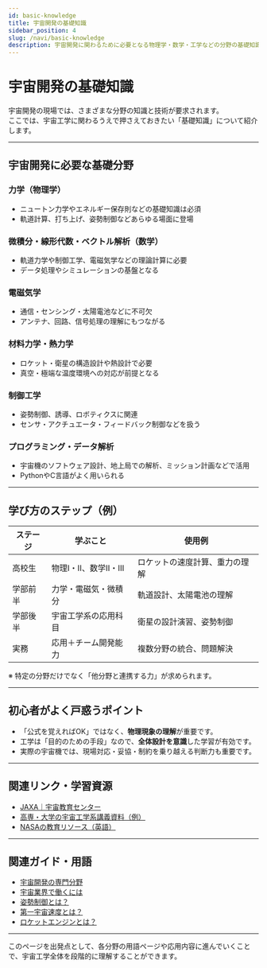 ```yaml
---
id: basic-knowledge
title: 宇宙開発の基礎知識
sidebar_position: 4
slug: /navi/basic-knowledge
description: 宇宙開発に関わるために必要となる物理学・数学・工学などの分野の基礎知識について、主要なトピックとその学習の進め方を整理します。
---
```



<Head>
  <script type="application/ld+json">
    {`{
      "@context": "https://schema.org",
      "@type": "DefinedTerm",
      "name": "宇宙開発の基礎知識",
      "inDefinedTermSet": "https://space-dev-terms.pages.dev",
      "termCode": "basic-knowledge",
      "description": "宇宙開発に関わるために必要となる物理学・数学・工学などの分野の基礎知識について、主要なトピックとその学習の進め方を整理します。",
      "url": "https://space-dev-terms.pages.dev/docs/navi/basic-knowloedge"
    }`}
  </script>
</Head>

# 宇宙開発の基礎知識

宇宙開発の現場では、さまざまな分野の知識と技術が要求されます。  
ここでは、宇宙工学に関わるうえで押さえておきたい「基礎知識」について紹介します。

---

## 宇宙開発に必要な基礎分野

### 力学（物理学）

- ニュートン力学やエネルギー保存則などの基礎知識は必須
- 軌道計算、打ち上げ、姿勢制御などあらゆる場面に登場

### 微積分・線形代数・ベクトル解析（数学）

- 軌道力学や制御工学、電磁気学などの理論計算に必要
- データ処理やシミュレーションの基盤となる

### 電磁気学

- 通信・センシング・太陽電池などに不可欠
- アンテナ、回路、信号処理の理解にもつながる

### 材料力学・熱力学

- ロケット・衛星の構造設計や熱設計で必要
- 真空・極端な温度環境への対応が前提となる

### 制御工学

- 姿勢制御、誘導、ロボティクスに関連
- センサ・アクチュエータ・フィードバック制御などを扱う

### プログラミング・データ解析

- 宇宙機のソフトウェア設計、地上局での解析、ミッション計画などで活用
- PythonやC言語がよく用いられる

---

## 学び方のステップ（例）

| ステージ | 学ぶこと | 使用例 |
|----------|----------|--------|
| 高校生   | 物理I・II、数学II・III | ロケットの速度計算、重力の理解 |
| 学部前半 | 力学・電磁気・微積分 | 軌道設計、太陽電池の理解 |
| 学部後半 | 宇宙工学系の応用科目 | 衛星の設計演習、姿勢制御 |
| 実務     | 応用＋チーム開発能力 | 複数分野の統合、問題解決 |

※ 特定の分野だけでなく「他分野と連携する力」が求められます。

---

## 初心者がよく戸惑うポイント

- 「公式を覚えればOK」ではなく、**物理現象の理解**が重要です。
- 工学は「目的のための手段」なので、**全体設計を意識**した学習が有効です。
- 実際の宇宙機では、現場対応・妥協・制約を乗り越える判断力も重要です。

---

## 関連リンク・学習資源

- [JAXA｜宇宙教育センター](https://edu.jaxa.jp/)
- [高専・大学の宇宙工学系講義資料（例）](https://ocw.u-tokyo.ac.jp/lecture_333/)
- [NASAの教育リソース（英語）](https://www.nasa.gov/stem)

---

## 関連ガイド・用語

- [宇宙開発の専門分野](/navi/region-of-expertise)
- [宇宙業界で働くには](/navi/how-to-work)
- [姿勢制御とは？](/docs/control/attitude-control)
- [第一宇宙速度とは？](/docs/orbit/mechanics/first-cosmic-velocity)
- [ロケットエンジンとは？](/docs/rocket/propulsion/rocket-engine)

---

このページを出発点として、各分野の用語ページや応用内容に進んでいくことで、宇宙工学全体を段階的に理解することができます。
